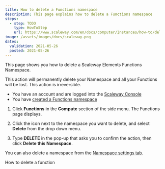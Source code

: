 ```yaml
---
title: How to delete a Functions namespace
description: This page explains how to delete a Functions namespace
steps:
  - step: TODO
    type: HowToStep
    url: https://www.scaleway.com/en/docs/computer/Instances/how-to/delete-a-functions-namespace
image: /assets/images/docs/scaleway.png
dates:
  validation: 2021-05-26
  posted: 2021-05-26
---
```


This page shows you how to delete a Scaleway Elements Functions Namespace.

<Message type="important">
  This action will permanently delete your Namespace and all your Functions will be lost. This action is irreversible.
</Message>

<Message type="requirement">

  - You have an account and are logged into the [Scaleway Console](https://console.scaleway.com)
  - You have [created a Functions namespace](/compute/functions/how-to/create-a-function/)

</Message>

1. Click **Functions** in the **Compute** section of the side menu. The Functions page displays.

2. Click the <Icon name="more" /> icon next to the namespace you want to delete, and select **Delete** from the drop down menu. 

3. Type **DELETE** in the pop-up that asks you to confirm the action, then click **Delete this Namespace**.

<Message type="tip">

  You can also delete a namespace from the [Namespace settings tab](/compute/functions/how-to/manage-a-functions-namespace/).

</Message>

<Navigation title="See Also">
  <PreviousButton to="/compute/functions/how-to/delete-a-function/">How to delete a function</PreviousButton>
</Navigation>
